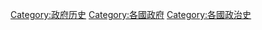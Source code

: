 {{Categories by country|nocat}}

[[Category:政府历史|Category:政府历史]]
[[Category:各國政府|Category:各國政府]]
[[Category:各國政治史|Category:各國政治史]]